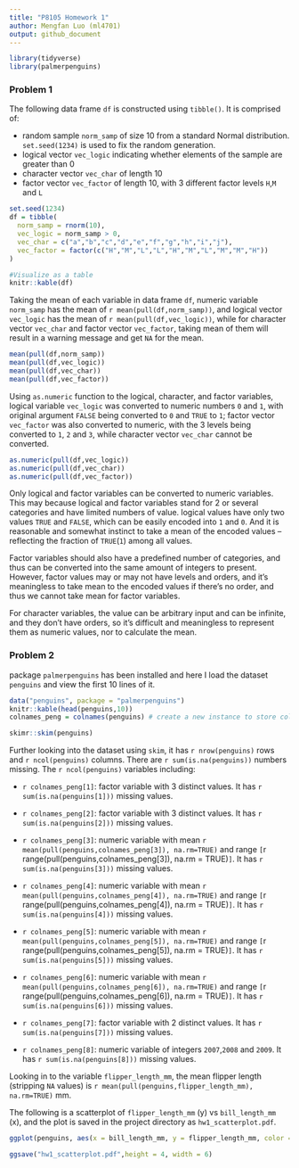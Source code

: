 ```yaml
---
title: "P8105 Homework 1"
author: Mengfan Luo (ml4701)
output: github_document
---
```


```r
library(tidyverse)
library(palmerpenguins)
```

### Problem 1

The following data frame `df` is constructed using `tibble()`. It is comprised of:

* random sample `norm_samp` of size 10 from a standard Normal distribution. `set.seed(1234)` is used to fix the random generation.
* logical vector `vec_logic` indicating whether elements of the sample are greater than 0
* character vector `vec_char` of length 10
* factor vector `vec_factor` of length 10, with 3 different factor levels `H`,`M` and `L`

```r
set.seed(1234)
df = tibble(
  norm_samp = rnorm(10),
  vec_logic = norm_samp > 0,
  vec_char = c("a","b","c","d","e","f","g","h","i","j"),
  vec_factor = factor(c("H","M","L","L","H","M","L","M","M","H"))
)

#Visualize as a table
knitr::kable(df)
```


Taking the mean of each variable in data frame `df`, numeric variable `norm_samp` has the mean of `r mean(pull(df,norm_samp))`, and logical vector `vec_logic` has the mean of `r mean(pull(df,vec_logic))`, while for character vector `vec_char` and factor vector `vec_factor`, taking mean of them will result in a warning message and get `NA` for the mean.

```r
mean(pull(df,norm_samp))
mean(pull(df,vec_logic))
mean(pull(df,vec_char))
mean(pull(df,vec_factor))
```

Using `as.numeric` function to the logical, character, and factor variables, logical variable `vec_logic` was converted to numeric numbers `0` and `1`, with original argument `FALSE` being converted to `0` and `TRUE` to `1`; factor vector `vec_factor` was also converted to numeric, with the 3 levels being converted to `1`, `2` and `3`, while character vector `vec_char` cannot be converted.

```r
as.numeric(pull(df,vec_logic))
as.numeric(pull(df,vec_char))
as.numeric(pull(df,vec_factor))
```

Only logical and factor variables can be converted to numeric variables. This may because logical and factor variables stand for 2 or several categories and have limited numbers of value. logical values have only two values `TRUE` and `FALSE`, which can be easily encoded into `1` and `0`. And it is reasonable and somewhat instinct to take a mean of the encoded values -- reflecting the fraction of `TRUE`(`1`) among all values.

Factor variables should also have a predefined number of categories, and thus can be converted into the same amount of integers to present. However, factor values may or may not have levels and orders, and it's meaningless to take mean to the encoded values if there's no order, and thus we cannot take mean for factor variables.

For character variables, the value can be arbitrary input and can be infinite, and they don't have orders, so it's difficult and meaningless to represent them as numeric values, nor to calculate the mean.


### Problem 2

package `palmerpenguins` has been installed and here I load the dataset `penguins` and view the first 10 lines of it.

```r
data("penguins", package = "palmerpenguins")
knitr::kable(head(penguins,10))
colnames_peng = colnames(penguins) # create a new instance to store column names in dataset panguins
```


```r
skimr::skim(penguins)
```

Further looking into the dataset using `skim`, it has ``r nrow(penguins)`` rows and ``r ncol(penguins)`` columns. There are ``r sum(is.na(penguins))`` numbers missing. The `r ncol(penguins)` variables including:  

* ``r colnames_peng[1]``: factor variable with 3 distinct values. It has ``r sum(is.na(penguins[1]))`` missing values.

* ``r colnames_peng[2]``: factor variable with 3 distinct values. It has ``r sum(is.na(penguins[2]))`` missing values.

* ``r colnames_peng[3]``: numeric variable with mean ``r mean(pull(penguins,colnames_peng[3]), na.rm=TRUE)`` and range `[`r range(pull(penguins,colnames_peng[3]), na.rm = TRUE)`]`. It has ``r sum(is.na(penguins[3]))`` missing values.

* ``r colnames_peng[4]``: numeric variable with mean ``r mean(pull(penguins,colnames_peng[4]), na.rm=TRUE)`` and range `[`r range(pull(penguins,colnames_peng[4]), na.rm = TRUE)`]`. It has ``r sum(is.na(penguins[4]))`` missing values.

* ``r colnames_peng[5]``: numeric variable with mean ``r mean(pull(penguins,colnames_peng[5]), na.rm=TRUE)`` and range `[`r range(pull(penguins,colnames_peng[5]), na.rm = TRUE)`]`. It has ``r sum(is.na(penguins[5]))`` missing values.

* ``r colnames_peng[6]``: numeric variable with mean ``r mean(pull(penguins,colnames_peng[6]), na.rm=TRUE)`` and range `[`r range(pull(penguins,colnames_peng[6]), na.rm = TRUE)`]`. It has ``r sum(is.na(penguins[6]))`` missing values.

* ``r colnames_peng[7]``: factor variable with 2 distinct values. It has ``r sum(is.na(penguins[7]))`` missing values.

* ``r colnames_peng[8]``: numeric variable of integers `2007`,`2008` and `2009`. It has ``r sum(is.na(penguins[8]))`` missing values.


Looking in to the variable `flipper_length_mm`, the mean flipper length (stripping `NA` values) is ``r mean(pull(penguins,flipper_length_mm), na.rm=TRUE)`` mm.

The following is a scatterplot of `flipper_length_mm` (y) vs `bill_length_mm` (x), and the plot is saved in the project directory as `hw1_scatterplot.pdf`.

```r
ggplot(penguins, aes(x = bill_length_mm, y = flipper_length_mm, color = species)) + geom_point()

ggsave("hw1_scatterplot.pdf",height = 4, width = 6)
```


